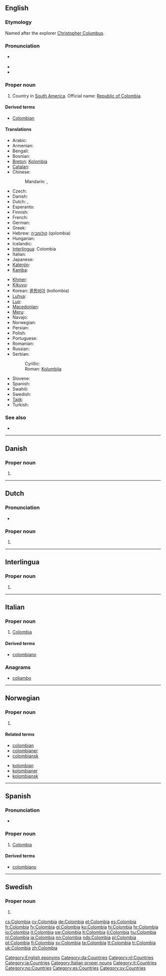 {{also|Colômbia}}
==English==
{{wikipedia}}
{{wikipedia|lang=simple}}

===Etymology===
Named after the explorer [[w:Christopher Columbus|Christopher Columbus]].

===Pronunciation===
* {{a|UK|US}} {{IPA|/kəˈlʌm.bi.ə/}}
* {{audio|en-us-Colombia.ogg|Audio (US)}}
* {{homophones|Columbia}}

===Proper noun===
{{en-proper noun}}

# Country in [[South America]]. Official name: [[Republic of Colombia]].

====Derived terms====
* [[Colombian]]

====Translations====
{{trans-top|country in South America}}
* Arabic: {{t|ar|كولومبيا|f|tr=Kuluumbiya}}
* Armenian: {{t-|hy|Կոլումբիա|tr=Kolumbia}}
* Bengali: {{t-|bn|কলম্বিয়া}}
* Bosnian: {{t-|bs|Kolumbija|f}}
* [[Breton]]: [[Kolombia]]
* [[Catalan]]: {{t|ca|Colòmbia|f}}
* Chinese:
*: Mandarin: {{t-|cmn|哥倫比亞|sc=Hani}}, {{t-|cmn|哥伦比亚|tr=Gēlúnbǐyà|sc=Hani}}
* Czech: {{t-|cs|Kolumbie|f}}
* Danish: {{t-|da|Colombia}}
* Dutch: {{t+|nl|Colombia}}, {{t-|nl|Colombië}}
* Esperanto: {{t-|eo|Kolombio|xs=Esperanto}}
* Finnish: {{t+|fi|Kolumbia}}
* French: {{t+|fr|Colombie|f}}
* German: {{t+|de|Kolumbien|n}}
* Greek: {{t+|el|Κολομβία|f|tr=Kolomvía}}
* Hebrew: [[קולומביה]] (qolombia)
* Hungarian: {{t+|hu|Kolumbia}}
* Icelandic: {{t+|is|Kólumbía|f}}
* [[Interlingua]]: Colombia
* Italian: {{t+|it|Colombia}}
* Japanese: {{t+|ja|コロンビア|tr=Koronbia}}
* [[Kalenjin]]: {{tø|kln|kol}}
* [[Kamba]]: {{tø|kam|Kolombia}}
{{trans-mid}}
* [[Khmer]]: {{t|km|កូឡុំប៊ី|tr=ko lom bi|sc=Khmr}}
* [[Kikuyu]]: {{tø|ki|Kolombia}}
* Korean: [[콜롬비아]] (kollombia)
* [[Luhya]]: {{tø|luy|Kolombia}}
* [[Luo]]: {{tø|luo|Kolombia}}
* [[Macedonian]]: {{t-|mk|Колумбија|f|tr=Kolúmbija}}
* [[Meru]]: {{tø|mer|Kolombia}}
* Navajo: {{tø|nv|Kolámbiya‎}}
* Norwegian: {{t-|no|Colombia}}
* Persian: {{t+|fa|کلمبیا|tr=Kolombiyâ|xs=Persian}}
* Polish: {{t+|pl|Kolumbia|f}}
* Portuguese: {{t+|pt|Colômbia|f}}
* Romanian: {{t-|ro|Columbia|f}}
* Russian: {{t+|ru|Колумбия|f|tr=Kolúmbija}}
* Serbian:
*: Cyrillic: {{t-|sr|Колумбија|f|sc=Cyrl}}
*: Roman: [[Kolumbija]] {{f}}
* Slovene: {{t|sl|Kolumbija|f}}
* Spanish: {{t+|es|Colombia|f}}
* Swahili: {{t+|sw|Kolombia|xs=Swahili}}
* Swedish: {{t+|sv|Colombia}}
* [[Tajik]]: {{t-|tg|Кулумбия|tr=Kulumbiya|sc=Cyrl|xs=Tajik}}
* Turkish: {{t+|tr|Kolombiya}}
{{trans-bottom}}

===See also===
* {{list|en|countries of South America}}

[[Category:English eponyms]]

----

==Danish==
{{wikipedia|lang=da}}

===Proper noun===
{{infl|da|proper noun}}

# {{l|en|Colombia}}

[[Category:da:Countries]]

----

==Dutch==
{{wikipedia|lang=nl}}

===Pronunciation===
* {{a|NL}} {{audio|Nl-Colombia.ogg|audio}}

===Proper noun===
{{infl|nl|proper noun}}

# {{l|en|Colombia}}

[[Category:nl:Countries]]

----

==Interlingua==
{{wikipedia|lang=ia}}

===Proper noun===
{{infl|ia|proper noun}}

# {{l|en|Colombia}}

[[Category:ia:Countries]]

----

==Italian==
{{wikipedia|lang=it}}

===Proper noun===
{{infl|it|proper noun}} {{f}}

# [[#English|Colombia]]

====Derived terms====
* [[colombiano#Italian|colombiano]]

===Anagrams===
* [[coliambo#Italian|coliambo]]

[[Category:Italian proper nouns]]
[[Category:it:Countries]]

----

==Norwegian==
{{wikipedia|lang=nb}}
{{wikipedia|lang=nn}}

===Proper noun===
{{infl|no|proper noun}}

# {{l|en|Colombia}}

====Related terms====
{{top2}}
* [[colombian]]
* [[colombianer]]
* [[colombiansk]]
{{mid2}}
* [[kolombian]]
* [[kolombianer]]
* [[kolombiansk]]
{{bottom}}

[[Category:no:Countries]]

----

==Spanish==
{{wikipedia|lang=es}}

===Pronunciation===
* {{audio|es-Colombia.ogg|Audio (Peru)}}

===Proper noun===
{{es-proper noun|f}}

# [[#English|Colombia]]

====Derived terms====
* [[colombiano]] {{pos a}}

[[Category:es:Countries]]

----

==Swedish==
{{wikipedia|lang=sv}}

===Proper noun===
{{infl|sv|proper noun}}

# {{l|en|Colombia}}

[[Category:sv:Countries]]

[[cs:Colombia]]
[[cy:Colombia]]
[[de:Colombia]]
[[et:Colombia]]
[[es:Colombia]]
[[fr:Colombia]]
[[fy:Colombia]]
[[gl:Colombia]]
[[ko:Colombia]]
[[hi:Colombia]]
[[hr:Colombia]]
[[io:Colombia]]
[[it:Colombia]]
[[sw:Colombia]]
[[lt:Colombia]]
[[li:Colombia]]
[[hu:Colombia]]
[[nl:Colombia]]
[[ja:Colombia]]
[[nn:Colombia]]
[[nds:Colombia]]
[[pl:Colombia]]
[[pt:Colombia]]
[[fi:Colombia]]
[[sv:Colombia]]
[[ta:Colombia]]
[[tt:Colombia]]
[[tr:Colombia]]
[[uk:Colombia]]
[[zh:Colombia]]